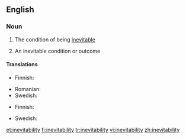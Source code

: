 ==English==

===Noun===
{{en-noun|inevitabilities|-}}

#{{uncountable}} The condition of being [[inevitable]]
#{{countable}} An inevitable condition or outcome

====Translations====
{{trans-top|the condition of being inevitable}}
*Finnish: {{t-|fi|väistämättömyys}}
{{trans-mid}}
* Romanian: {{t|ro|inevitabilitate}}
* Swedish: {{t|sv|oundviklighet|c}}
{{trans-bottom}}

{{trans-top|an inevitable condition or outcome}}
*Finnish: {{t-|fi|väistämättömyys}}
{{trans-mid}}
* Swedish: {{t|sv|oundviklighet|c}}
{{trans-bottom}}

[[et:inevitability]]
[[fi:inevitability]]
[[tr:inevitability]]
[[vi:inevitability]]
[[zh:inevitability]]